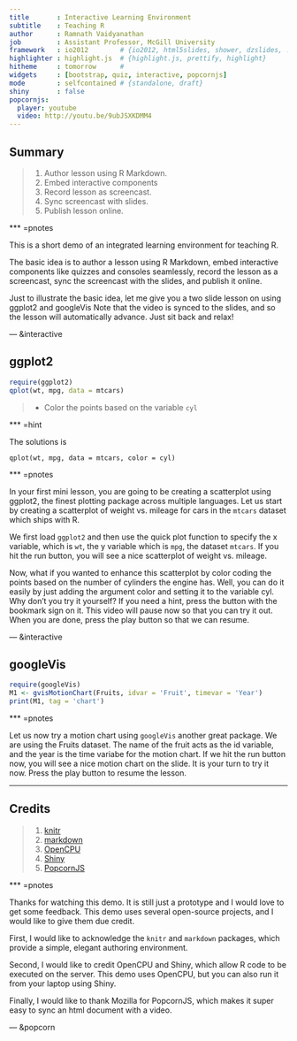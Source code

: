 ```yaml
---
title       : Interactive Learning Environment
subtitle    : Teaching R
author      : Ramnath Vaidyanathan
job         : Assistant Professor, McGill University
framework   : io2012        # {io2012, html5slides, shower, dzslides, ...}
highlighter : highlight.js  # {highlight.js, prettify, highlight}
hitheme     : tomorrow      # 
widgets     : [bootstrap, quiz, interactive, popcornjs]            
mode        : selfcontained # {standalone, draft}
shiny       : false
popcornjs:
  player: youtube
  video: http://youtu.be/9ubJSXKDMM4
---
```


## Summary

> 1. Author lesson using R Markdown.
> 2. Embed interactive components
> 3. Record lesson as screencast.
> 4. Sync screencast with slides.
> 5. Publish lesson online.

*** =pnotes

This is a short demo of an integrated learning environment for teaching R. 

The basic idea is to author a lesson using R Markdown, embed interactive components like quizzes and consoles seamlessly, record the lesson as a screencast, sync the screencast with the slides, and publish it online.

Just to illustrate the basic idea, let me give you a two slide lesson on using ggplot2 and googleVis Note that the video is synced to the slides, and so the lesson will automatically advance. Just sit back and relax!


--- &interactive

## ggplot2

```r
require(ggplot2)
qplot(wt, mpg, data = mtcars)
```

> - Color the points based on the variable `cyl`

*** =hint

The solutions is

```
qplot(wt, mpg, data = mtcars, color = cyl)
```

*** =pnotes

In your first mini lesson, you are going to be creating a scatterplot using ggplot2, the finest plotting package across multiple languages. Let us start by creating a scatterplot of weight vs. mileage for cars in the `mtcars` dataset which ships with R.

We first load `ggplot2` and then use the quick plot function to specify the x variable, which is `wt`, the y variable which is `mpg`, the dataset `mtcars`. If you hit the run button, you will see a nice scatterplot of weight vs. mileage.

Now, what if you wanted to enhance this scatterplot by color coding the points based on the number of cylinders the engine has. Well, you can do it easily by just adding the argument color and setting it to the variable cyl. Why don't you try it yourself? If you need a hint, press the button with the bookmark sign on it. This video will pause now so that you can try it out. When you are done, press the play button so that we can resume.

--- &interactive

## googleVis

```r
require(googleVis)
M1 <- gvisMotionChart(Fruits, idvar = 'Fruit', timevar = 'Year')
print(M1, tag = 'chart')
```

*** =pnotes

Let us now try a motion chart using `googleVis` another great package. We are using the Fruits dataset. The name of the fruit acts as the id variable, and the year is the time variabe for the motion chart. If we hit the run button now, you will see a nice motion chart on the slide. It is your turn to try it now. Press the play button to resume the lesson.


---

## Credits

> 1. [knitr](http://github.com/yihui/knitr)
> 2. [markdown](http://github.com/rstudio/markdown)
> 3. [OpenCPU](http://opencpu.org)
> 4. [Shiny](http://github.com/rstudio/shiny)
> 5. [PopcornJS](http://popcornjs.org/)


*** =pnotes

Thanks for watching this demo. It is still just a prototype and I would love to get some feedback. This demo uses several open-source projects, and I would like to give them due credit. 

First, I would like to acknowledge the `knitr` and `markdown` packages, which provide a simple, elegant authoring environment. 

Second, I would like to credit OpenCPU and Shiny, which allow R code to be executed on the server. This demo uses OpenCPU, but you can also run it from your laptop using Shiny.

Finally, I would like to thank Mozilla for PopcornJS, which makes it super easy to sync an html document with a video.

--- &popcorn

<style>
section.video {
  position: absolute;
  bottom: 0;
  right: 0;
  z-index: 1000;
}
</style>


<section class="video" id="video">
  <div id='player' style='width:200px;height:150px;'></div>
</section>







